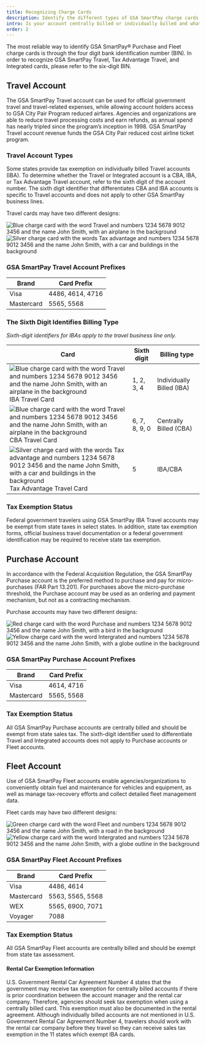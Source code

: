 ```yaml
---
title: Recognizing Charge Cards
description: Identify the different types of GSA SmartPay charge cards, such as GSA SmartPay Purchase, Fleet, GSA SmartPay Travel, Tax Advantage Travel and Integrated.
intro: Is your account centrally billed or individually billed and what does that mean?
order: 2
---
```



The most reliable way to identify GSA SmartPay® Purchase and Fleet charge cards is through the four digit bank identification number (BIN). In order to recognize GSA SmartPay Travel, Tax Advantage Travel, and Integrated cards, please refer to the six-digit BIN.

##  Travel Account
The GSA SmartPay Travel account can be used for official government travel and travel-related expenses, while allowing account holders access to GSA City Pair Program reduced airfares. Agencies and organizations are able to reduce travel processing costs and earn refunds, as annual spend has nearly tripled since the program’s inception in 1998. GSA SmartPay Travel account revenue funds the GSA City Pair reduced cost airline ticket program.

### Travel Account Types
Some states provide tax exemption on individually billed Travel accounts (IBA). To determine whether the Travel or Integrated account is a CBA, IBA, or Tax Advantage Travel account, refer to the sixth digit of the account number. The sixth digit identifier that differentiates CBA and IBA accounts is specific to Travel accounts and does not apply to other GSA SmartPay business lines.

Travel cards may have two different designs:

![Blue charge card with the word Travel and numbers 1234 5678 9012 3456 and the name John Smith, with an airplane in the background](/images/blue-card.png)
![Silver charge card with the words Tax advantage and numbers 1234 5678 9012 3456 and the name John Smith, with a car and buildings in the background](/images/silver-card.png)

### GSA SmartPay Travel Account Prefixes
| Brand      | Card Prefix      |
| ---------- | ---------------- |
| Visa       | 4486, 4614, 4716 |
| Mastercard | 5565, 5568       |


### The Sixth Digit Identifies Billing Type
_Sixth-digit identifiers for IBAs apply to the travel business line only._

| Card | Sixth digit | Billing type |
| -----| ----------- | ------------ |
|![Blue charge card with the word Travel and numbers 1234 5678 9012 3456 and the name John Smith, with an airplane in the background](/images/blue-card.png) <br />IBA Travel Card | 1, 2, 3, 4 | Individually Billed (IBA) |
|![Blue charge card with the word Travel and numbers 1234 5678 9012 3456 and the name John Smith, with an airplane in the background](/images/blue-card.png) <br />CBA Travel Card | 6, 7, 8, 9, 0 | Centrally Billed (CBA) |
|![Silver charge card with the words Tax advantage and numbers 1234 5678 9012 3456 and the name John Smith, with a car and buildings in the background](/images/silver-card.png) <br />Tax Advantage Travel Card  | 5 | IBA/CBA |

### Tax Exemption Status
Federal government travelers using GSA SmartPay IBA Travel accounts may be exempt from state taxes in select states. In addition, state tax exemption forms, official business travel documentation or a federal government identification may be required to receive state tax exemption. 


## Purchase Account
In accordance with the Federal Acquisition Regulation, the GSA SmartPay Purchase account is the preferred method to purchase and pay for micro-purchases (FAR Part 13.201).  For purchases above the micro-purchase threshold, the Purchase account may be used as an ordering and payment mechanism, but not as a contracting mechanism. 

Purchase accounts may have two different designs:  

![Red charge card with the word Purchase and numbers 1234 5678 9012 3456 and the name John Smith, with a bird in the background](/images/red-card.png)
![Yellow charge card with the word Intergrated and numbers 1234 5678 9012 3456 and the name John Smith, with a globe outline in the background](/images/yellow-card.png)

### GSA SmartPay Purchase Account Prefixes
| Brand      | Card Prefix      |
| ---------- | ---------------- |
| Visa       | 4614, 4716       |
| Mastercard | 5565, 5568       |


### Tax Exemption Status
All GSA SmartPay Purchase accounts are centrally billed and should be exempt from state sales tax. The sixth-digit identifier used to differentiate Travel and Integrated accounts does not apply to Purchase accounts or Fleet accounts.  


## Fleet Account
Use of GSA SmartPay Fleet accounts enable agencies/organizations to conveniently obtain fuel and maintenance for vehicles and equipment, as well as manage tax-recovery efforts and collect detailed fleet management data.

Fleet cards may have two different designs:

![Green charge card with the word Fleet and numbers 1234 5678 9012 3456 and the name John Smith, with a road in the background](/images/green-card.png)
![Yellow charge card with the word Intergrated and numbers 1234 5678 9012 3456 and the name John Smith, with a globe outline in the background](/images/yellow-card.png)

### GSA SmartPay Fleet Account Prefixes
| Brand      | Card Prefix      |
| ---------- | ---------------- |
| Visa       | 4486, 4614       |
| Mastercard | 5563, 5565, 5568 |
| WEX        | 5565, 6900, 7071 |
| Voyager    | 7088             |


### Tax Exemption Status
All GSA SmartPay Fleet accounts are centrally billed and should be exempt from state tax assessment.

#### Rental Car Exemption Information
U.S. Government Rental Car Agreement Number 4 states that the government may receive tax exemption for centrally billed accounts if there is prior coordination between the account manager and the rental car company. Therefore, agencies should seek tax exemption when using a centrally billed card. This exemption must also be documented in the rental agreement. Although individually billed accounts are not mentioned in U.S. Government Rental Car Agreement Number 4, travelers should work with the rental car company before they travel so they can receive sales tax exemption in the 11 states which exempt IBA cards.
